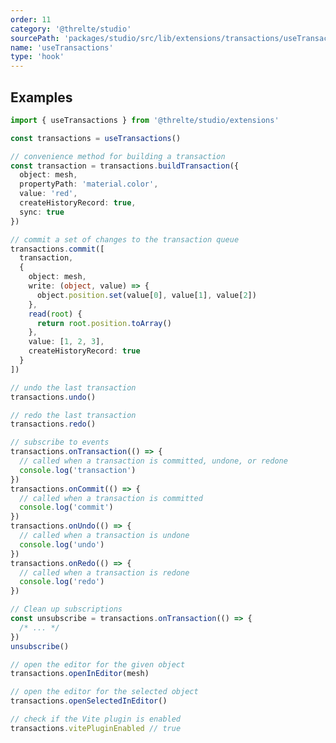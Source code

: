 ```yaml
---
order: 11
category: '@threlte/studio'
sourcePath: 'packages/studio/src/lib/extensions/transactions/useTransactions.ts'
name: 'useTransactions'
type: 'hook'
---
```


## Examples

```ts
import { useTransactions } from '@threlte/studio/extensions'

const transactions = useTransactions()

// convenience method for building a transaction
const transaction = transactions.buildTransaction({
  object: mesh,
  propertyPath: 'material.color',
  value: 'red',
  createHistoryRecord: true,
  sync: true
})

// commit a set of changes to the transaction queue
transactions.commit([
  transaction,
  {
    object: mesh,
    write: (object, value) => {
      object.position.set(value[0], value[1], value[2])
    },
    read(root) {
      return root.position.toArray()
    },
    value: [1, 2, 3],
    createHistoryRecord: true
  }
])

// undo the last transaction
transactions.undo()

// redo the last transaction
transactions.redo()

// subscribe to events
transactions.onTransaction(() => {
  // called when a transaction is committed, undone, or redone
  console.log('transaction')
})
transactions.onCommit(() => {
  // called when a transaction is committed
  console.log('commit')
})
transactions.onUndo(() => {
  // called when a transaction is undone
  console.log('undo')
})
transactions.onRedo(() => {
  // called when a transaction is redone
  console.log('redo')
})

// Clean up subscriptions
const unsubscribe = transactions.onTransaction(() => {
  /* ... */
})
unsubscribe()

// open the editor for the given object
transactions.openInEditor(mesh)

// open the editor for the selected object
transactions.openSelectedInEditor()

// check if the Vite plugin is enabled
transactions.vitePluginEnabled // true
```
